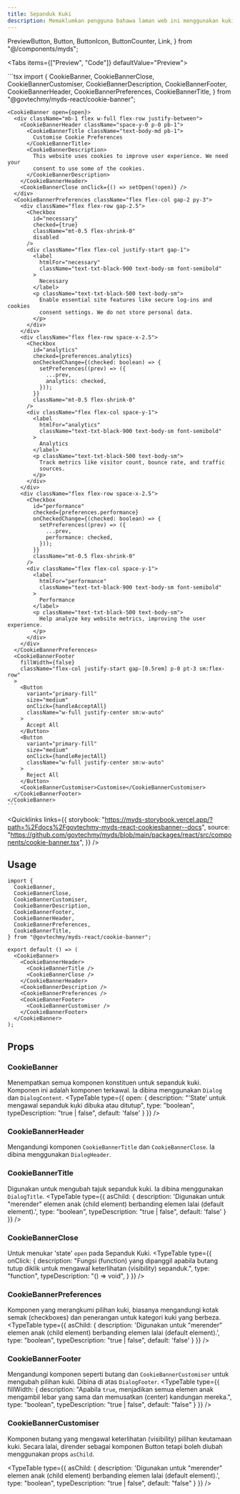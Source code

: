 ```yaml
---
title: Sepanduk Kuki
description: Memaklumkan pengguna bahawa laman web ini menggunakan kuki untuk penambahbaikan pengalaman mereka melayari laman web tersebut. Pada masa yang sama, ia juga memberi pilihan kepada pengguna untuk memilih dan mengurus pilihan kuki. Komponen ini biasanya muncul apabila pelawat laman web buat pertama kali.
---
```


  PreviewButton,
  Button,
  ButtonIcon,
  ButtonCounter,
  Link,
} from "@/components/myds";

<Tabs items={["Preview", "Code"]} defaultValue="Preview">
  <Tab value="Preview">
    <div className="flex justify-center">
      <CookiesBannerPreview />
    </div>
  </Tab>
  <Tab value="Code">
    ```tsx
    import {
      CookieBanner,
      CookieBannerClose,
      CookieBannerCustomiser,
      CookieBannerDescription,
      CookieBannerFooter,
      CookieBannerHeader,
      CookieBannerPreferences,
      CookieBannerTitle,
    } from "@govtechmy/myds-react/cookie-banner";

    <CookieBanner open={open}>
      <div className="mb-1 flex w-full flex-row justify-between">
        <CookieBannerHeader className="space-y-0 p-0 pb-1">
          <CookieBannerTitle className="text-body-md pb-1">
            Customise Cookie Preferences
          </CookieBannerTitle>
          <CookieBannerDescription>
            This website uses cookies to improve user experience. We need your
            consent to use some of the cookies.
          </CookieBannerDescription>
        </CookieBannerHeader>
        <CookieBannerClose onClick={() => setOpen(!open)} />
      </div>
      <CookieBannerPreferences className="flex flex-col gap-2 py-3">
        <div className="flex flex-row gap-2.5">
          <Checkbox
            id="necessary"
            checked={true}
            className="mt-0.5 flex-shrink-0"
            disabled
          />
          <div className="flex flex-col justify-start gap-1">
            <label
              htmlFor="necessary"
              className="text-txt-black-900 text-body-sm font-semibold"
            >
              Necessary
            </label>
            <p className="text-txt-black-500 text-body-sm">
              Enable essential site features like secure log-ins and cookies
              consent settings. We do not store personal data.
            </p>
          </div>
        </div>
        <div className="flex flex-row space-x-2.5">
          <Checkbox
            id="analytics"
            checked={preferences.analytics}
            onCheckedChange={(checked: boolean) => {
              setPreferences((prev) => ({
                ...prev,
                analytics: checked,
              }));
            }}
            className="mt-0.5 flex-shrink-0"
          />
          <div className="flex flex-col space-y-1">
            <label
              htmlFor="analytics"
              className="text-txt-black-900 text-body-sm font-semibold"
            >
              Analytics
            </label>
            <p className="text-txt-black-500 text-body-sm">
              Track metrics like visitor count, bounce rate, and traffic
              sources.
            </p>
          </div>
        </div>
        <div className="flex flex-row space-x-2.5">
          <Checkbox
            id="performance"
            checked={preferences.performance}
            onCheckedChange={(checked: boolean) => {
              setPreferences((prev) => ({
                ...prev,
                performance: checked,
              }));
            }}
            className="mt-0.5 flex-shrink-0"
          />
          <div className="flex flex-col space-y-1">
            <label
              htmlFor="performance"
              className="text-txt-black-900 text-body-sm font-semibold"
            >
              Performance
            </label>
            <p className="text-txt-black-500 text-body-sm">
              Help analyze key website metrics, improving the user experience.
            </p>
          </div>
        </div>
      </CookieBannerPreferences>
      <CookieBannerFooter
        fillWidth={false}
        className="flex-col justify-start gap-[0.5rem] p-0 pt-3 sm:flex-row"
      >
        <Button
          variant="primary-fill"
          size="medium"
          onClick={handleAcceptAll}
          className="w-full justify-center sm:w-auto"
        >
          Accept All
        </Button>
        <Button
          variant="primary-fill"
          size="medium"
          onClick={handleRejectAll}
          className="w-full justify-center sm:w-auto"
        >
          Reject All
        </Button>
        <CookieBannerCustomiser>Customise</CookieBannerCustomiser>
      </CookieBannerFooter>
    </CookieBanner>
    ```

  </Tab>
</Tabs>

<Quicklinks
  links={{
    storybook:
      "https://myds-storybook.vercel.app/?path=%2Fdocs%2Fgovtechmy-myds-react-cookiesbanner--docs",
    source:
      "https://github.com/govtechmy/myds/blob/main/packages/react/src/components/cookie-banner.tsx",
  }}
/>

## Usage

```tsx 
import {
  CookieBanner,
  CookieBannerClose,
  CookieBannerCustomiser,
  CookieBannerDescription,
  CookieBannerFooter,
  CookieBannerHeader,
  CookieBannerPreferences,
  CookieBannerTitle,
} from "@govtechmy/myds-react/cookie-banner";
```

```tsx 
export default () => (
  <CookieBanner>
    <CookieBannerHeader>
      <CookieBannerTitle />
      <CookieBannerClose />
    </CookieBannerHeader>
    <CookieBannerDescription />
    <CookieBannerPreferences />
    <CookieBannerFooter>
      <CookieBannerCustomiser />
    </CookieBannerFooter>
  </CookieBanner>
);
```
## Props

### CookieBanner
Menempatkan semua komponen konstituen untuk sepanduk kuki. Komponen ini adalah komponen terkawal. Ia dibina menggunakan `Dialog` dan `DialogContent`.
<TypeTable
  type={{
    open: {
      description: "'State' untuk mengawal sepanduk kuki dibuka atau ditutup",
      type: "boolean",
      typeDescription:
        "true | false",
        default: 'false'
    }
  }}
/>

### CookieBannerHeader
Mengandungi komponen `CookieBannerTitle` dan `CookieBannerClose`. Ia dibina menggunakan `DialogHeader`.
 
### CookieBannerTitle
Digunakan untuk mengubah tajuk sepanduk kuki. Ia dibina menggunakan `DialogTitle`.
<TypeTable
  type={{
    asChild: {
      description: 'Digunakan untuk "merender" elemen anak (child element) berbanding elemen lalai (default element).',
      type: "boolean",
      typeDescription:
        "true | false",
        default: 'false'
    }
  }}
/>

### CookieBannerClose
Untuk menukar 'state' `open` pada Sepanduk Kuki.
<TypeTable
  type={{
    onClick: {
      description: "Fungsi (function) yang dipanggil apabila butang tutup diklik untuk mengawal keterlihatan (visibility) sepanduk.",
      type: "function", 
      typeDescription: "() => void",
    }
  }}
/>

### CookieBannerPreferences
Komponen yang merangkumi pilihan kuki, biasanya mengandungi kotak semak (checkboxes) dan penerangan untuk kategori kuki yang berbeza.
<TypeTable
  type={{
    asChild: {
      description: 'Digunakan untuk "merender" elemen anak (child element) berbanding elemen lalai (default element).',
      type: "boolean",
      typeDescription:
        "true | false",
        default: 'false'
    }
  }}
/>

### CookieBannerFooter
Mengandungi komponen seperti butang dan `CookieBannerCustomiser` untuk mengubah pilihan kuki. Dibina di atas `DialogFooter`.
<TypeTable
  type={{
    fillWidth: {
      description: "Apabila `true`, menjadikan semua elemen anak mengambil lebar yang sama dan memusatkan (center) kandungan mereka.",
      type: "boolean",
      typeDescription: "true | false",
      default: "false"
    }
  }}
/>

### CookieBannerCustomiser
Komponen butang yang mengawal keterlihatan (visibility) pilihan keutamaan kuki. Secara lalai, dirender sebagai komponen Button tetapi boleh diubah menggunakan props `asChild`.

<TypeTable
  type={{
    asChild: {
      description: 'Digunakan untuk "merender" elemen anak (child element) berbanding elemen lalai (default element).',
      type: "boolean",
      typeDescription: "true | false",
      default: "false"
    }
  }}
/>
